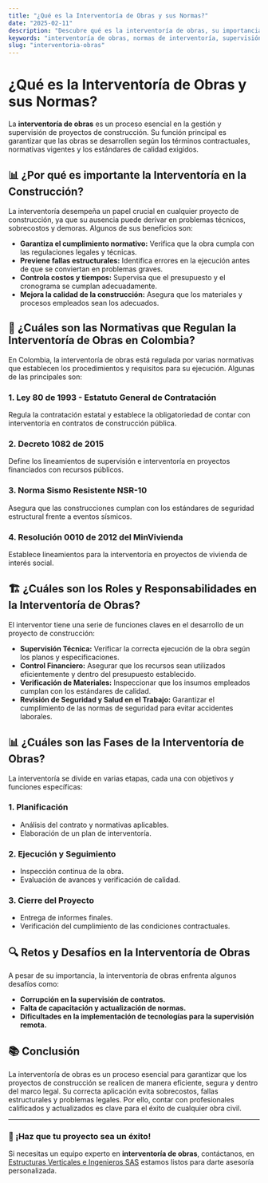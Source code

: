 ```yaml
---
title: "¿Qué es la Interventoría de Obras y sus Normas?"
date: "2025-02-11"
description: "Descubre qué es la interventoría de obras, su importancia y las normas que la regulan en Colombia."
keywords: "interventoría de obras, normas de interventoría, supervisión de obras, reglamentos construcción Colombia, interventoría estructural, interventoría en construcción"
slug: "interventoria-obras"
---
```


# ¿Qué es la Interventoría de Obras y sus Normas?

La **interventoría de obras** es un proceso esencial en la gestión y supervisión de proyectos de construcción. Su función principal es garantizar que las obras se desarrollen según los términos contractuales, normativas vigentes y los estándares de calidad exigidos.


## 📊 ¿Por qué es importante la Interventoría en la Construcción?

La interventoría desempeña un papel crucial en cualquier proyecto de construcción, ya que su ausencia puede derivar en problemas técnicos, sobrecostos y demoras. Algunos de sus beneficios son:

- **Garantiza el cumplimiento normativo:** Verifica que la obra cumpla con las regulaciones legales y técnicas.
- **Previene fallas estructurales:** Identifica errores en la ejecución antes de que se conviertan en problemas graves.
- **Controla costos y tiempos:** Supervisa que el presupuesto y el cronograma se cumplan adecuadamente.
- **Mejora la calidad de la construcción:** Asegura que los materiales y procesos empleados sean los adecuados.

## 📝 ¿Cuáles son las Normativas que Regulan la Interventoría de Obras en Colombia?

En Colombia, la interventoría de obras está regulada por varias normativas que establecen los procedimientos y requisitos para su ejecución. Algunas de las principales son:

### **1. Ley 80 de 1993 - Estatuto General de Contratación**
Regula la contratación estatal y establece la obligatoriedad de contar con interventoría en contratos de construcción pública.

### **2. Decreto 1082 de 2015**
Define los lineamientos de supervisión e interventoría en proyectos financiados con recursos públicos.

### **3. Norma Sismo Resistente NSR-10**
Asegura que las construcciones cumplan con los estándares de seguridad estructural frente a eventos sísmicos.

### **4. Resolución 0010 de 2012 del MinVivienda**
Establece lineamientos para la interventoría en proyectos de vivienda de interés social.

## 🏗️ ¿Cuáles son los Roles y Responsabilidades en la Interventoría de Obras?

El interventor tiene una serie de funciones claves en el desarrollo de un proyecto de construcción:

- **Supervisión Técnica:** Verificar la correcta ejecución de la obra según los planos y especificaciones.
- **Control Financiero:** Asegurar que los recursos sean utilizados eficientemente y dentro del presupuesto establecido.
- **Verificación de Materiales:** Inspeccionar que los insumos empleados cumplan con los estándares de calidad.
- **Revisión de Seguridad y Salud en el Trabajo:** Garantizar el cumplimiento de las normas de seguridad para evitar accidentes laborales.

## 📊 ¿Cuáles son las Fases de la Interventoría de Obras?

La interventoría se divide en varias etapas, cada una con objetivos y funciones específicas:

### **1. Planificación**
- Análisis del contrato y normativas aplicables.
- Elaboración de un plan de interventoría.

### **2. Ejecución y Seguimiento**
- Inspección continua de la obra.
- Evaluación de avances y verificación de calidad.

### **3. Cierre del Proyecto**
- Entrega de informes finales.
- Verificación del cumplimiento de las condiciones contractuales.

## 🔍 Retos y Desafíos en la Interventoría de Obras

A pesar de su importancia, la interventoría de obras enfrenta algunos desafíos como:

- **Corrupción en la supervisión de contratos.**
- **Falta de capacitación y actualización de normas.**
- **Dificultades en la implementación de tecnologías para la supervisión remota.**

## 📚 Conclusión

La interventoría de obras es un proceso esencial para garantizar que los proyectos de construcción se realicen de manera eficiente, segura y dentro del marco legal. Su correcta aplicación evita sobrecostos, fallas estructurales y problemas legales. Por ello, contar con profesionales calificados y actualizados es clave para el éxito de cualquier obra civil.

---
### 

### 🚀 ¡Haz que tu proyecto sea un éxito!
Si necesitas un equipo experto en **interventoría de obras**, contáctanos, en [Estructuras Verticales e Ingenieros SAS](https://www.estructurasverticales.com/) estamos listos para darte asesoría   personalizada.


